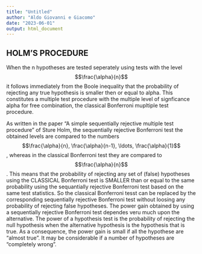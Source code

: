 ```yaml
---
title: "Untitled"
author: "Aldo Giovanni e Giacomo"
date: "2023-06-01"
output: html_document
---
```

## HOLM'S PROCEDURE

When the n hypotheses are tested seperately using tests with the level $$\frac{\alpha}{n}$$ it follows immediately from the Boole inequality that the probability of rejecting any true hypothesis is smaller then or equal to alpha. This constitutes a multiple test procedure with the multiple level of signficance alpha for free combination, the classical Bonferroni mupltiple test procedure. 

As written in the paper "A simple sequentially rejective multiple test procedure" of Sture Holm, the sequentially rejective Bonferroni test the obtained levels are compared to the numbers $$\frac{\alpha}{n}, \frac{\alpha}{n-1}, \ldots, \frac{\alpha}{1}$$, whereas in the classical Bonferroni test they are compared to $$\frac{\alpha}{n}$$. 
This means that the probability of rejecting any set of (false) hypotheses using the CLASSICAL Bonferroni test is SMALLER than or equal to the same probability using the sequantially rejective Bonferroni test based on the same test statistics. So the classical Bonferroni tesst can be replaced by the corresponding sequentially rejective Bonferroni test without loosing any probability of rejecting false hypotheses. 
The power gain obtained by using a sequentially rejective Bonferroni test dependes veru much upon the alternative. The power of a hypothesis test is the probability of rejecting the null hypothesis when the alternative hypothesis is the hypothesis that is true. As a consequence, the power gain is small if all the hypothese are "almost true". It may be considerable if a number of hypotheses are "completely wrong". 

